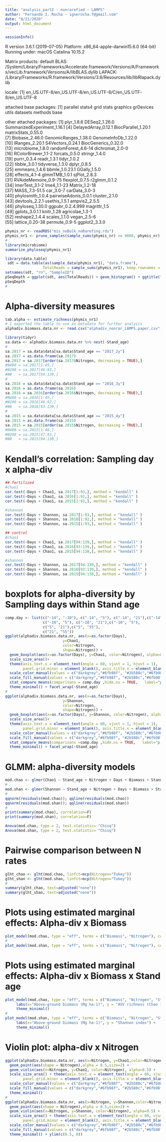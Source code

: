 ```yaml
---
title: "analysis_part2 - nonrarefied - LAMPS"
author: "Fernando I. Rocha - ignerocha.f@gmail.com"
date: "8/21/2020"
output: html_document
---
```


```r
sessionInfo()
```
R version 3.6.1 (2019-07-05)
Platform: x86_64-apple-darwin15.6.0 (64-bit)
Running under: macOS Catalina 10.15.2

Matrix products: default
BLAS:   /System/Library/Frameworks/Accelerate.framework/Versions/A/Frameworks/vecLib.framework/Versions/A/libBLAS.dylib
LAPACK: /Library/Frameworks/R.framework/Versions/3.6/Resources/lib/libRlapack.dylib

locale:
[1] en_US.UTF-8/en_US.UTF-8/en_US.UTF-8/C/en_US.UTF-8/en_US.UTF-8

attached base packages:
 [1] parallel  stats4    grid      stats     graphics  grDevices utils     datasets  methods   base     

other attached packages:
 [1] plyr_1.8.6                  DESeq2_1.26.0               SummarizedExperiment_1.16.1
 [4] DelayedArray_0.12.1         BiocParallel_1.20.1         matrixStats_0.55.0         
 [7] Biobase_2.46.0              GenomicRanges_1.38.0        GenomeInfoDb_1.22.0        
[10] IRanges_2.20.1              S4Vectors_0.24.1            BiocGenerics_0.32.0        
[13] microbiome_1.8.0            randomForest_4.6-14         dichromat_2.0-0            
[16] RColorBrewer_1.1-2          forcats_0.5.0               stringr_1.4.0              
[19] purrr_0.3.4                 readr_1.3.1                 tidyr_1.0.2                
[22] tibble_3.0.1                tidyverse_1.3.0             dplyr_0.8.5                
[25] emmeans_1.4.6               bbmle_1.0.23.1              GGally_1.5.0               
[28] effects_4.1-4               glmmTMB_1.0.1               sjPlot_2.8.3               
[31] RVAideMemoire_0.9-75        flexplot_0.7.5              r2glmm_0.1.2               
[34] lmerTest_3.1-2              lme4_1.1-23                 Matrix_1.2-18              
[37] MASS_7.3-51.5               car_3.0-7                   carData_3.0-3              
[40] phylosmith_1.0.4            pairwiseAdonis_0.0.1        cluster_2.1.0              
[43] devtools_2.2.1              usethis_1.5.1               ampvis2_2.5.5              
[46] phyloseq_1.30.0             ggpubr_0.2.4.999            magrittr_1.5               
[49] gplots_3.0.1.1              knitr_1.28                  agricolae_1.3-1            
[52] reshape2_1.4.4              scales_1.1.0                vegan_2.5-6                
[55] lattice_0.20-38             permute_0.9-5               ggplot2_3.3.0    


```r
phymis_nr <- readRDS("mis_noBulk_noRarefing.rds")
phymis_nr1 <- prune_samples(sample_sums(phymis_nr) >= 9000, phymis_nr)
#
library(microbiome)
summarize_phyloseq(phymis_nr1)
```

```r
library(data.table)
 sdt = data.table(as(sample_data(phymis_nr1), "data.frame"),
                 TotalReads = sample_sums(phymis_nr1), keep.rownames = TRUE)
setnames(sdt, "rn", "SampleID")
pSeqDepth = ggplot(sdt, aes(TotalReads)) + geom_histogram() + ggtitle("Sequencing Depth")
pSeqDepth
#
```

# Alpha-diversity measures
```r
tab.alpha <- estimate_richness(phymis_nr1)
# I exported the table to use as metadata for further analysis
alphadiv.biomass.data.nr <- read.csv("alphadiv_nonrar_LAMPS.paper.csv", header = TRUE)
```

```r
library(tidyr)
sa.data <- alphadiv.biomass.data.nr %>% nest(-Stand_age)
#
sa.2017 = sa.data$data[sa.data$Stand_age == "2017_2y"]
sa.2017 = as.data.frame(sa.2017)
sa.2017 = sa.2017[order(sa.2017$Nitrogen, decreasing = TRUE),]
#N400 = sa.2017[1:45,] 
#N200 = sa.2017[46:93,] 
#N0   = sa.2017[94:139,] 
#
sa.2016 = sa.data$data[sa.data$Stand_age == "2016_3y"]
sa.2016 = as.data.frame(sa.2016)
sa.2016 = sa.2016[order(sa.2016$Nitrogen, decreasing = TRUE),]
#N400 = sa.2016[1:45,] 
#N200 = sa.2016[46:92,] 
#N0   = sa.2016[93:139,] 
#
sa.2015 = sa.data$data[sa.data$Stand_age == "2015_4y"]
sa.2015 = as.data.frame(sa.2015)
sa.2015 = sa.2015[order(sa.2015$Nitrogen, decreasing = TRUE),]
#N400 = sa.2015[1:46,] 
#N200 = sa.2015[47:93,] 
#N0   = sa.2015[94:138,] 
```

# Kendall's correlation: Sampling day x alpha-div
```r
## fertilized
#chao1 
cor.test(~Days + Chao1, sa.2017[1:93,], method = "kendall" ) 
cor.test(~Days + Chao1, sa.2016[1:92,], method = "kendall" ) 
cor.test(~Days + Chao1, sa.2015[1:92,], method = "kendall" ) 

#shannon 
cor.test(~Days + Shannon, sa.2017[1:93,], method = "kendall" ) 
cor.test(~Days + Shannon, sa.2016[1:92,], method = "kendall" ) 
cor.test(~Days + Shannon, sa.2015[1:93,], method = "kendall" ) 

## control 
#chao1 
cor.test(~Days + Chao1, sa.2017[94:139,], method = "kendall" ) 
cor.test(~Days + Chao1, sa.2016[93:139,], method = "kendall" ) 
cor.test(~Days + Chao1, sa.2015[94:138,], method = "kendall" ) 

#shannon 
cor.test(~Days + Shannon, sa.2017[94:139,], method = "kendall" ) 
cor.test(~Days + Shannon, sa.2016[93:139,], method = "kendall" ) 
cor.test(~Days + Shannon, sa.2015[94:138,], method = "kendall" ) 
```

# boxplots for alpha-diversity by Sampling days within Stand age
```r
comp.day <- list(c("-14", "-10"), c("-14", "5"), c("-14", "21"),c("-14", "55"),
                 c("-10", "5"), c("-10", "21"),c("-10", "5"),
                 c("5", "21"),c("5", "55"),
                 c("21", "55"))
ggplot(alphadiv.biomass.data.nr, aes(x=as.factor(Days), 
                          y=Chao1, 
                          color=Nitrogen,
                          shape=Nitrogen)) +
  geom_boxplot(aes(x=as.factor(Days), y=Chao1, color=Nitrogen), alpha=0.9) +
  scale_size_area()+
  theme(axis.text.x = element_text(angle = 60, vjust = 1, hjust = 1), 
        panel.grid.minor = element_blank(), axis.title.x = element_blank()) +
  scale_color_manual(values = c("darkgrey","#6fb98f", "#2b580c","#6fb98f", "#2b580c")) + 
  scale_fill_manual(values = c("darkgrey","#6fb98f", "#2b580c","#6fb98f", "#2b580c")) +
  stat_compare_means(comparisons = comp.day ,hide.ns = TRUE,   label="p.signif") + 
  theme_minimal() + facet_wrap(~Stand_age)
#
ggplot(alphadiv.biomass.data.nr, aes(x=as.factor(Days), 
                          y=Shannon, 
                          color=Nitrogen,
                          shape=Nitrogen)) +
  geom_boxplot(aes(x=as.factor(Days), y=Shannon, color=Nitrogen), alpha=0.9) +
  scale_size_area()+
  theme(axis.text.x = element_text(angle = 60, vjust = 1, hjust = 1), 
        panel.grid.minor = element_blank(), axis.title.x = element_blank()) +
  scale_color_manual(values = c("darkgrey","#6fb98f", "#2b580c","#6fb98f", "#2b580c")) + 
  scale_fill_manual(values = c("darkgrey","#6fb98f", "#2b580c","#6fb98f", "#2b580c")) +
  stat_compare_means(comparisons =comp.day ,hide.ns = TRUE,   label="p.signif") + 
  theme_minimal() + facet_wrap(~Stand_age)
```

# GLMM: alpha-diversity models
```r
mod.chao <- glmer(Chao1 ~ Stand_age + Nitrogen + Days + Biomass + Stand_age*Nitrogen  + Stand_age*Days + Stand_age*Biomass + Nitrogen*Days + Nitrogen*Biomass + Days*Biomass + Stand_age*Nitrogen*Days + Stand_age*Nitrogen*Days*Biomass + (1|Block/Stand_age) + (1|Block/Stand_age/Nitrogen) + (1|Block/Stand_age/Nitrogen/Days), data = alphadiv.biomass.data.nr, family = Gamma(link = "log"), control=glmerControl(optimizer="bobyqa",optCtrl=list(maxfun=2e5), calc.derivs = FALSE))
#
mod.shan <- glmer(Shannon ~ Stand_age + Nitrogen + Days + Biomass + Stand_age*Nitrogen  + Stand_age*Days + Stand_age*Biomass + Nitrogen*Days + Nitrogen*Biomass + Days*Biomass + Stand_age*Nitrogen*Days + Stand_age*Nitrogen*Days*Biomass + (1|Block/Stand_age) + (1|Block/Stand_age/Nitrogen) + (1|Block/Stand_age/Nitrogen/Days), data = alphadiv.biomass.data.nr, family = Gamma(link = "log"),control = glmerControl(optimizer = "nloptwrap", calc.derivs = FALSE))
#
qqnorm(residuals(mod.chao)); qqline(residuals(mod.chao)) 
qqnorm(residuals(mod.shan)); qqline(residuals(mod.shan)) 
#
print(summary(mod.chao), correlation=F)
print(summary(mod.shan), correlation=F)
```

```r
Anova(mod.chao, type = 2, test.statistic= "Chisq")
Anova(mod.shan, type = 2, test.statistic= "Chisq")
```

# Pairwise comparison between N rates
```r
glht_chao <- glht(mod.chao, linfct=mcp(Nitrogen="Tukey"))
glht_shan <- glht(mod.shan, linfct=mcp(Nitrogen="Tukey"))
#
summary(glht_chao, test=adjusted("none"))
summary(glht_shan, test=adjusted("none"))
```

# Plots using estimated marginal effects: Alpha-div x Biomass
```r
plot_model(mod.chao, type = "eff", terms = c("Biomass", "Nitrogen"), colors = c("darkgrey","#6fb98f", "#2b580c")) + geom_smooth(method="glm",size=1,alpha = 0.3) + labs(x="Above-ground biomass (Mg ha-1)", y = "ASV richness (Chao 1") + theme_minimal() 
#
plot_model(mod.shan, type = "eff", terms = c("Biomass", "Nitrogen"), colors = c("darkgrey","#6fb98f", "#2b580c")) + geom_smooth(method="glm",size=1,alpha = 0.3) + labs(x="Above-ground biomass (Mg ha-1)", y = "Shannon index") + theme_minimal() 
```

# Plots using estimated marginal effects: Alpha-div x Biomass x Stand age
```r
plot_model(mod.chao, type = "eff", terms = c("Biomass", "Nitrogen", "Stand_age"), colors = c("darkgrey","#6fb98f", "#2b580c")) + geom_smooth(method="glm",size=1,alpha = 0.3) +  
     labs(x="Above-ground biomass (Mg ha-1)", y = "ASV richness (Chao 1)") +
     theme_minimal() 
#
plot_model(mod.shan, type = "eff", terms = c("Biomass", "Nitrogen", "Stand_age"), colors = c("darkgrey","#6fb98f", "#2b580c")) + geom_smooth(method="glm",size=1,alpha = 0.3) +  
     labs(x="Above-ground biomass (Mg ha-1)", y = "Shannon index") +
     theme_minimal() 
```

# Violin plot: alpha-div x Nitrogen
```r
ggplot(alphadiv.biomass.data.nr, aes(x=Nitrogen, y=Chao1,color=Nitrogen)) +
  geom_point(aes(shape = Nitrogen),alpha = 0.5,size=2) +
  geom_violin(aes(x=Nitrogen, y=Chao1, color=Nitrogen), alpha=0.5) +
  scale_size_area() + theme(axis.text.x = element_text(angle = 60, vjust = 1, hjust = 1), 
        panel.grid.minor = element_blank(), axis.title.x = element_blank()) +
  scale_color_manual(values = c("darkgrey","#6fb98f", "#2b580c","#6fb98f", "#2b580c")) + 
  scale_fill_manual(values = c("darkgrey","#6fb98f", "#2b580c","#6fb98f", "#2b580c")) +
  theme_minimal() 
#
ggplot(alphadiv.biomass.data.nr, aes(x=Nitrogen, y=Shannon,color=Nitrogen)) +
  geom_point(aes(shape = Nitrogen),alpha = 0.5,size=2) +
  geom_violin(aes(x=Nitrogen, y=Shannon, color=Nitrogen), alpha=0.5) +
  scale_size_area() + theme(axis.text.x = element_text(angle = 60, vjust = 1, hjust = 1), 
        panel.grid.minor = element_blank(), axis.title.x = element_blank()) +
  scale_color_manual(values = c("darkgrey","#6fb98f", "#2b580c","#6fb98f", "#2b580c")) + 
  scale_fill_manual(values = c("darkgrey","#6fb98f", "#2b580c","#6fb98f", "#2b580c")) +
  theme_minimal() + ylim(c(6.5, 8))
```
